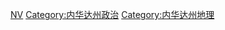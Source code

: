 {{Commonscat|Counties in Nevada}}
{{Catmore|内华达州县级行政区列表}}

[[Category:美國各州行政區劃|NV]]
[[Category:内华达州政治|Category:内华达州政治]]
[[Category:内华达州地理|Category:内华达州地理]]